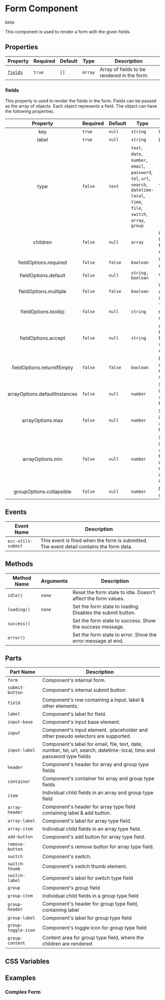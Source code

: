 
# Form Component

<SlBadge variant='warning'>beta</SlBadge>

This component is used to render a form with the given fields.

## Properties

| Property            | Required | Default | Type    | Description                                 |
| ------------------- | -------- | ------- | ------- | ------------------------------------------- |
| [`fields`](#fields) | `true`   | `[]`    | `Array` | Array of fields to be rendered in the form. |

### fields

This property is used to render the fields in the form. Fields can be passed as the array of objects. Each object represents a field. The object can have the following properties.

|           Property            | Required | Default | Type                                                                                                                                | Description                                                                                                                                                                                                               |
| :---------------------------: | -------- | ------- | ----------------------------------------------------------------------------------------------------------------------------------- | ------------------------------------------------------------------------------------------------------------------------------------------------------------------------------------------------------------------------- |
|              key              | `true`   | `null`  | `string`                                                                                                                            | Unique key for the field.                                                                                                                                                                                                 |
|             label             | `true`   | `null`  | `string`                                                                                                                            | Label for the field.                                                                                                                                                                                                      |
|             type              | `false`  | `text`  | `text`, `date`, `number`, `email`, `password`, `tel`, `url`, `search`, `datetime-local`, `time`, `file`, `switch`, `array`, `group` | Type of the field.                                                                                                                                                                                                        |
|           children            | `false`  | `null`  | `array`                                                                                                                             | Children fields for the field if type is array. This allows fields to be added dynamically                                                                                                                                |
|     fieldOptions.required     | `false`  | `false` | `boolean`                                                                                                                           | Whether the field is required or not.                                                                                                                                                                                     |
|     fieldOptions.default      | `false`  | `null`  | `string, boolean`                                                                                                                   | Value of the field                                                                                                                                                                                                        |
|     fieldOptions.multiple     | `false`  | `false` | `boolean`                                                                                                                           | Whether fields of type `file` accept multiple values. Only applies to fields of type `file`                                                                                                                               |
|     fieldOptions.tooltip      | `false`  | `null`  | `string`                                                                                                                            | Tooltip or help-text that will render a popup when hovered over label of form field.                                                                                                                                      |
|      fieldOptions.accept      | `false`  | `null`  | `string`                                                                                                                            | A comma seperated string that determines the types of files that fields of type `file` will accept. [Example](https://developer.mozilla.org/en-US/docs/Web/HTML/Attributes/accept). Only applies to fields of type `file` |
|  fieldOptions.returnIfEmpty   | `false`  | `false` | `boolean`                                                                                                                           | Determines if the data from an empty input field will be returned in the form data when empty.                                                                                                                            |
| arrayOptions.defaultInstances | `false`  | `null`  | `number`                                                                                                                            | Sets a default number of instances for fields of type `array` Only applies to fields of type `array`                                                                                                                      |
|       arrayOptions.max        | `false`  | `null`  | `number`                                                                                                                            | Sets a maximum number of instances for fields of type `array` Only applies to fields of type `array`                                                                                                                      |
|       arrayOptions.min        | `false`  | `null`  | `number`                                                                                                                            | Sets a minimum number of instances for fields of type `array` Only applies to fields of type `array` arrayOptions.defaultInstances must also be set and must be a number greater than arrayOptions.min                    |
|   groupOptions.collapsible    | `false`  | `null`  | `number`                                                                                                                            | Determines if a field of type `group` will be collapsible                                                                                                                                                                 |

## Events

| Event Name         | Description                                                                              |
| ------------------ | ---------------------------------------------------------------------------------------- |
| `ecc-utils-submit` | This event is fired when the form is submitted. The event detail contains the form data. |

## Methods

| Method Name | Arguments | Description                                                   |
| ----------- | --------- | ------------------------------------------------------------- |
| `idle()`    | `none`    | Reset the form state to idle. Doesn't affect the form values. |
| `loading()` | `none`    | Set the form state to loading. Disables the submit button.    |
| `success()` |           | Set the form state to success. Show the success message.      |
| `error()`   |           | Set the form state to error. Show the error message at end.   |

## Parts

| Part Name           | Description                                                                                                            |
| ------------------- | ---------------------------------------------------------------------------------------------------------------------- |
| `form`              | Component's internal form.                                                                                             |
| `submit-button`     | Component's internal submit button                                                                                     |
| `field`             | Component's row containing a input, label & other elements.                                                            |
| `label`             | Component's label for field.                                                                                           |
| `input-base`        | Component's input base element.                                                                                        |
| `input`             | Component's input element. :placeholder and other pseudo selectors are supported.                                      |
| `input-label`       | Component's label for email, file, text, date, number, tel, url, search, datetime-local, time and password type fields |
| `header`            | Component's header for array and group type fields                                                                     |
| `container`         | Component's container for array and group type fields                                                                  |
| `item`              | Individual child fields in an array and group type field                                                               |
| `array-header`      | Component's header for array type field containing label & add button.                                                 |
| `array-label`       | Component's label for array type field.                                                                                |
| `array-item`        | Individual child fields in an array type field.                                                                        |
| `add-button`        | Component's add button for array type field.                                                                           |
| `remove-button`     | Component's remove button for array type field.                                                                        |
| `switch`            | Component's switch.                                                                                                    |
| `switch-thumb`      | Component's switch thumb element.                                                                                      |
| `switch-label`      | Component's label for switch type field                                                                                |
| `group`             | Component's group field                                                                                                |
| `group-item`        | Individual child fields in a group type field                                                                          |
| `group-header`      | Component's header for group type field, containing label                                                              |
| `group-label`       | Component's label for group type field                                                                                 |
| `group-toggle-icon` | Component's toggle icon for group type field                                                                           |
| `group-content`     | Content area for group type field, where the children are rendered                                                     |

## CSS Variables

## Examples

### Complex Form
